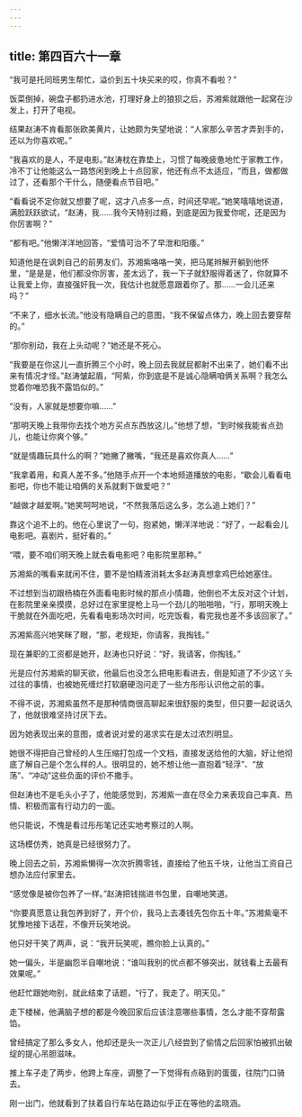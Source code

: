 ```yaml
---
---
---
```

title: 第四百六十一章
---




“我可是托同班男生帮忙，溢价到五十块买来的哎，你真不看啦？”

饭菜倒掉，碗盘子都扔进水池，打理好身上的狼狈之后，苏湘紫就跟他一起窝在沙发上，打开了电视。

结果赵涛不肯看那张欧美黄片，让她颇为失望地说：“人家那么辛苦才弄到手的，还以为你喜欢呢。”

“我喜欢的是人，不是电影。”赵涛枕在靠垫上，习惯了每晚疲惫地忙于家教工作，冷不丁让他能这么一路悠闲到晚上十点回家，他还有点不太适应，“而且，做都做过了，还看那个干什么，随便看点节目吧。”

“看看说不定你就又想要了呢，这才八点多一点，时间还早呢。”她笑嘻嘻地说道，满脸跃跃欲试，“赵涛，我……我今天特别过瘾，到底是因为我爱你呢，还是因为你厉害啊？”

“都有吧。”他懒洋洋地回答，“爱情可治不了早泄和阳痿。”

知道他是在讽刺自己的前男友们，苏湘紫咯咯一笑，把马尾辫解开躺到他怀里，“是是是，他们都没你厉害，差太远了，我一下子就舒服得着迷了，你就算不让我爱上你，直接强奸我一次，我估计也就愿意跟着你了。那……一会儿还来吗？”

“不来了，细水长流。”他没有隐瞒自己的意图，“我不保留点体力，晚上回去要穿帮的。”

“那你别动，我在上头动呢？”她还是不死心。

“我要是在你这儿一直折腾三个小时，晚上回去我就屁都射不出来了，她们看不出来有情况才怪。”赵涛皱起眉，“阿紫，你到底是不是诚心隐瞒咱俩关系啊？我怎么觉着你唯恐我不露馅似的。”

“没有，人家就是想要你嘛……”

“那明天晚上我带你去找个地方买点东西放这儿。”他想了想，“到时候我能省点劲儿，也能让你爽个够。”

“就是情趣玩具什么的啊？”她撇了撇嘴，“我还是喜欢你真人……”

“我拿着用，和真人差不多。”他随手点开一个本地频道播放的电影，“歇会儿看看电影吧，你也不能让咱俩的关系就剩下做爱吧？”

“越做才越爱啊。”她笑呵呵地说，“不然我落后这么多，怎么追上她们？”

靠这个追不上的。他在心里说了一句，抱紧她，懒洋洋地说：“好了，一起看会儿电影吧。喜剧片，挺好看的。”

“喂，要不咱们明天晚上就去看电影吧？电影院里那种。”

苏湘紫的嘴看来就闲不住，要不是怕精液消耗太多赵涛真想拿鸡巴给她塞住。

不过想到当初跟杨楠在外面看电影时候的那点小情趣，他倒也不太反对这个计划，在影院里亲亲摸摸，总好过在家里提枪上马一个劲儿的啪啪啪，“行，那明天晚上干脆就在外面吃吧，先看看电影场次时间，吃完饭看，看完我也差不多该回家了。”

苏湘紫高兴地笑眯了眼，“那，老规矩，你请客，我掏钱。”

现在兼职的工资都是她开，赵涛也只好说：“好，我请客，你掏钱。”

光是应付苏湘紫的聊天欲，他最后也没怎么把电影看进去，倒是知道了不少这丫头过往的事情，也被她死缠烂打软磨硬泡问走了一些方彤彤认识他之前的事。

不得不说，苏湘紫虽然不是那种情商很高聊起来很舒服的类型，但只要一起说话久了，他就很难坚持讨厌下去。

因为她表现出来的意图，或者说对爱的渴求实在是太过浓烈明显。

她很不得把自己曾经的人生压缩打包成一个文档，直接发送给他的大脑，好让他彻底了解自己是个怎么样的人。很明显的，她不想让他一直抱着“轻浮”、“放荡”、“冲动”这些负面的评价不撒手。

但赵涛也不是毛头小子了，他能感觉到，苏湘紫一直在尽全力来表现自己率真、热情、积极而富有行动力的一面。

他只能说，不愧是看过彤彤笔记还实地考察过的人啊。

这场模仿秀，她真是已经很努力了。

晚上回去之前，苏湘紫懒得一次次折腾零钱，直接给了他五千块，让他当工资自己想办法应付家里去。

“感觉像是被你包养了一样。”赵涛把钱揣进书包里，自嘲地笑道。

“你要真愿意让我包养到好了，开个价，我马上去凑钱先包你五十年。”苏湘紫毫不犹豫地接下话茬，不像开玩笑地说。

他只好干笑了两声，说：“我开玩笑呢，瞧你脸上认真的。”

她一偏头，半是幽怨半自嘲地说：“谁叫我别的优点都不够突出，就钱看上去最有效果呢。”

他赶忙跟她吻别，就此结束了话题，“行了，我走了。明天见。”

走下楼梯，他满脑子想的都是今晚回家后应该注意哪些事情，怎么才能不穿帮露馅。

曾经搞定了那么多女人，他却还是头一次正儿八经尝到了偷情之后回家怕被抓出破绽的提心吊胆滋味。

推上车子走了两步，他跨上车座，调整了一下觉得有点硌到的蛋蛋，往院门口骑去。

刚一出门，他就看到了扶着自行车站在路边似乎正在等他的孟晓涵。